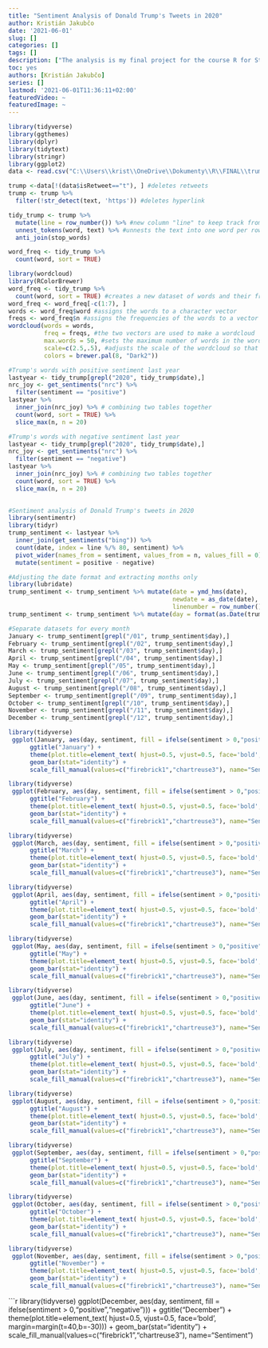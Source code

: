 ```yaml
---
title: "Sentiment Analysis of Donald Trump's Tweets in 2020"
author: Kristián Jakubčo
date: '2021-06-01'
slug: []
categories: []
tags: []
description: ["The analysis is my final project for the course R for Students of Literature at the Department of English and American Studies at Masaryk university."]
toc: yes
authors: [Kristián Jakubčo]
series: []
lastmod: '2021-06-01T11:36:11+02:00'
featuredVideo: ~
featuredImage: ~
---
```

```r

library(tidyverse)
library(ggthemes)
library(dplyr)
library(tidytext)
library(stringr) 
library(ggplot2) 
data <- read.csv("C:\\Users\\krist\\OneDrive\\Dokumenty\\R\\FINAL\\trump_tweets.csv") #loads the data
```

```r
trump <-data[!(data$isRetweet=="t"), ] #deletes retweets
trump <- trump %>% 
  filter(!str_detect(text, 'https')) #deletes hyperlink

tidy_trump <- trump %>%
  mutate(line = row_number()) %>% #new column "line" to keep track from which lines words come from  
  unnest_tokens(word, text) %>% #unnests the text into one word per row
  anti_join(stop_words)

word_freq <- tidy_trump %>%
  count(word, sort = TRUE)
```

```r
library(wordcloud)
library(RColorBrewer)
word_freq <- tidy_trump %>%
  count(word, sort = TRUE) #creates a new dataset of words and their frequencies
word_freq <- word_freq[-c(1:7), ]
words <- word_freq$word #assigns the words to a character vector
freqs <- word_freq$n #assigns the frequencies of the words to a vector of integers
wordcloud(words = words,
          freq = freqs, #the two vectors are used to make a wordcloud
          max.words = 50, #sets the maximum number of words in the wordcloud
          scale=c(2.5,.5), #adjusts the scale of the wordcloud so that all words can fit in
          colors = brewer.pal(8, "Dark2"))
```

```r
#Trump's words with positive sentiment last year
lastyear <- tidy_trump[grepl("2020", tidy_trump$date),]
nrc_joy <- get_sentiments("nrc") %>% 
  filter(sentiment == "positive")
lastyear %>%
  inner_join(nrc_joy) %>% # combining two tables together 
  count(word, sort = TRUE) %>%
  slice_max(n, n = 20)
```

```r
#Trump's words with negative sentiment last year
lastyear <- tidy_trump[grepl("2020", tidy_trump$date),]
nrc_joy <- get_sentiments("nrc") %>% 
  filter(sentiment == "negative")
lastyear %>%
  inner_join(nrc_joy) %>% # combining two tables together 
  count(word, sort = TRUE) %>%
  slice_max(n, n = 20)
  
```

```r
#Sentiment analysis of Donald Trump's tweets in 2020
library(sentimentr)
library(tidyr)
trump_sentiment <- lastyear %>%
  inner_join(get_sentiments("bing")) %>%
  count(date, index = line %/% 80, sentiment) %>%
  pivot_wider(names_from = sentiment, values_from = n, values_fill = 0) %>% 
  mutate(sentiment = positive - negative)

#Adjusting the date format and extracting months only
library(lubridate)
trump_sentiment <- trump_sentiment %>% mutate(date = ymd_hms(date),
                                              newdate = as_date(date),
                                              linenumber = row_number())
trump_sentiment <- trump_sentiment %>% mutate(day = format(as.Date(trump_sentiment$date, format="%Y/%m/%d"), "%d/%m"))
```

```r
#Separate datasets for every month
January <- trump_sentiment[grepl("/01", trump_sentiment$day),]
February <- trump_sentiment[grepl("/02", trump_sentiment$day),]
March <- trump_sentiment[grepl("/03", trump_sentiment$day),]
April <- trump_sentiment[grepl("/04", trump_sentiment$day),]
May <- trump_sentiment[grepl("/05", trump_sentiment$day),]
June <- trump_sentiment[grepl("/06", trump_sentiment$day),]
July <- trump_sentiment[grepl("/07", trump_sentiment$day),]
August <- trump_sentiment[grepl("/08", trump_sentiment$day),]
September <- trump_sentiment[grepl("/09", trump_sentiment$day),]
October <- trump_sentiment[grepl("/10", trump_sentiment$day),]
November <- trump_sentiment[grepl("/11", trump_sentiment$day),]
December <- trump_sentiment[grepl("/12", trump_sentiment$day),]
```

```r

library(tidyverse)
 ggplot(January, aes(day, sentiment, fill = ifelse(sentiment > 0,"positive","negative"))) +
      ggtitle("January") +
      theme(plot.title=element_text( hjust=0.5, vjust=0.5, face='bold', margin=margin(t=40,b=-30))) +
      geom_bar(stat="identity") +
      scale_fill_manual(values=c("firebrick1","chartreuse3"), name="Sentiment") 
```
 
 
    
```r

library(tidyverse)
 ggplot(February, aes(day, sentiment, fill = ifelse(sentiment > 0,"positive","negative"))) +
      ggtitle("February") +
      theme(plot.title=element_text( hjust=0.5, vjust=0.5, face='bold', margin=margin(t=40,b=-30))) +
      geom_bar(stat="identity") +
      scale_fill_manual(values=c("firebrick1","chartreuse3"), name="Sentiment") 
```
    
```r

library(tidyverse)
 ggplot(March, aes(day, sentiment, fill = ifelse(sentiment > 0,"positive","negative"))) +
      ggtitle("March") +
      theme(plot.title=element_text( hjust=0.5, vjust=0.5, face='bold', margin=margin(t=40,b=-30))) +
      geom_bar(stat="identity") +
      scale_fill_manual(values=c("firebrick1","chartreuse3"), name="Sentiment") 
```
    
```r

library(tidyverse)
 ggplot(April, aes(day, sentiment, fill = ifelse(sentiment > 0,"positive","negative"))) +
      ggtitle("April") +
      theme(plot.title=element_text( hjust=0.5, vjust=0.5, face='bold', margin=margin(t=40,b=-30))) +
      geom_bar(stat="identity") +
      scale_fill_manual(values=c("firebrick1","chartreuse3"), name="Sentiment") 
```
    
```r

library(tidyverse)
 ggplot(May, aes(day, sentiment, fill = ifelse(sentiment > 0,"positive","negative"))) +
      ggtitle("May") +
      theme(plot.title=element_text( hjust=0.5, vjust=0.5, face='bold', margin=margin(t=40,b=-30))) +
      geom_bar(stat="identity") +
      scale_fill_manual(values=c("firebrick1","chartreuse3"), name="Sentiment") 
```

```r

library(tidyverse)
 ggplot(June, aes(day, sentiment, fill = ifelse(sentiment > 0,"positive","negative"))) +
      ggtitle("June") +
      theme(plot.title=element_text( hjust=0.5, vjust=0.5, face='bold', margin=margin(t=40,b=-30))) +
      geom_bar(stat="identity") +
      scale_fill_manual(values=c("firebrick1","chartreuse3"), name="Sentiment") 
```
    
```r

library(tidyverse)
 ggplot(July, aes(day, sentiment, fill = ifelse(sentiment > 0,"positive","negative"))) +
      ggtitle("July") +
      theme(plot.title=element_text( hjust=0.5, vjust=0.5, face='bold', margin=margin(t=40,b=-30))) +
      geom_bar(stat="identity") +
      scale_fill_manual(values=c("firebrick1","chartreuse3"), name="Sentiment") 
```
    
```r

library(tidyverse)
 ggplot(August, aes(day, sentiment, fill = ifelse(sentiment > 0,"positive","negative"))) +
      ggtitle("August") +
      theme(plot.title=element_text( hjust=0.5, vjust=0.5, face='bold', margin=margin(t=40,b=-30))) +
      geom_bar(stat="identity") +
      scale_fill_manual(values=c("firebrick1","chartreuse3"), name="Sentiment") 
```
    
```r

library(tidyverse)
 ggplot(September, aes(day, sentiment, fill = ifelse(sentiment > 0,"positive","negative"))) +
      ggtitle("September") +
      theme(plot.title=element_text( hjust=0.5, vjust=0.5, face='bold', margin=margin(t=40,b=-30))) +
      geom_bar(stat="identity") +
      scale_fill_manual(values=c("firebrick1","chartreuse3"), name="Sentiment") 
```
    
```r

library(tidyverse)
 ggplot(October, aes(day, sentiment, fill = ifelse(sentiment > 0,"positive","negative"))) +
      ggtitle("October") +
      theme(plot.title=element_text( hjust=0.5, vjust=0.5, face='bold', margin=margin(t=40,b=-30))) +
      geom_bar(stat="identity") +
      scale_fill_manual(values=c("firebrick1","chartreuse3"), name="Sentiment") 
```
    
```r

library(tidyverse)
 ggplot(November, aes(day, sentiment, fill = ifelse(sentiment > 0,"positive","negative"))) +
      ggtitle("November") +
      theme(plot.title=element_text( hjust=0.5, vjust=0.5, face='bold', margin=margin(t=40,b=-30))) +
      geom_bar(stat="identity") +
      scale_fill_manual(values=c("firebrick1","chartreuse3"), name="Sentiment") 
```
    
```r

library(tidyverse)
 ggplot(December, aes(day, sentiment, fill = ifelse(sentiment > 0,"positive","negative"))) +
      ggtitle("December") +
      theme(plot.title=element_text( hjust=0.5, vjust=0.5, face='bold', margin=margin(t=40,b=-30))) +
      geom_bar(stat="identity") +
      scale_fill_manual(values=c("firebrick1","chartreuse3"), name="Sentiment") 